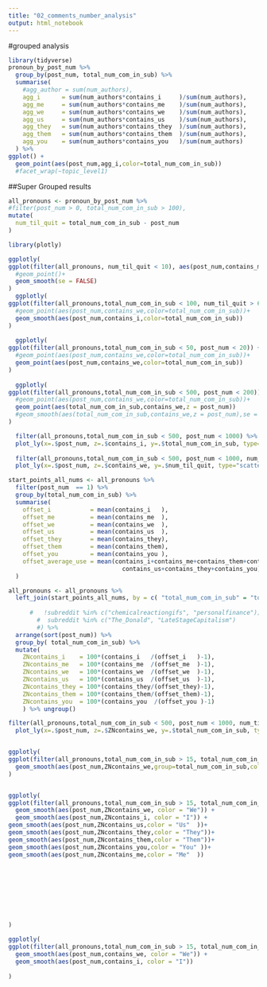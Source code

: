 ```yaml
---
title: "02_comments_number_analysis"
output: html_notebook
---
```

#grouped analysis
```r
library(tidyverse)
pronoun_by_post_num %>%
  group_by(post_num, total_num_com_in_sub) %>% 
  summarise(
    #agg_author = sum(num_authors),
    agg_i      = sum(num_authors*contains_i     )/sum(num_authors),
    agg_me     = sum(num_authors*contains_me    )/sum(num_authors),
    agg_we     = sum(num_authors*contains_we    )/sum(num_authors),
    agg_us     = sum(num_authors*contains_us    )/sum(num_authors),
    agg_they   = sum(num_authors*contains_they  )/sum(num_authors),
    agg_them   = sum(num_authors*contains_them  )/sum(num_authors),
    agg_you    = sum(num_authors*contains_you   )/sum(num_authors)
  ) %>%
ggplot() +
  geom_point(aes(post_num,agg_i,color=total_num_com_in_sub))
  #facet_wrap(~topic_level1)
```
##Super Grouped results
```r

all_pronouns <- pronoun_by_post_num %>%
#filter(post_num > 0, total_num_com_in_sub > 100), 
mutate(
  num_til_quit = total_num_com_in_sub - post_num
)

library(plotly)

ggplotly(
ggplot(filter(all_pronouns, num_til_quit < 10), aes(post_num,contains_me,group=num_til_quit, color = num_til_quit)) +
  #geom_point()+
  geom_smooth(se = FALSE)
)
  ggplotly(
ggplot(filter(all_pronouns,total_num_com_in_sub < 100, num_til_quit > 6, post_num < 100)) +
  #geom_point(aes(post_num,contains_we,color=total_num_com_in_sub))+
  geom_smooth(aes(post_num,contains_i,color=total_num_com_in_sub))
)
  
  ggplotly(
ggplot(filter(all_pronouns,total_num_com_in_sub < 50, post_num < 20)) +
  #geom_point(aes(post_num,contains_we,color=total_num_com_in_sub))+
  geom_point(aes(post_num,contains_we,color=total_num_com_in_sub))
)
  
  ggplotly(
ggplot(filter(all_pronouns,total_num_com_in_sub < 500, post_num < 200)) +
  #geom_point(aes(post_num,contains_we,color=total_num_com_in_sub))+
  geom_point(aes(total_num_com_in_sub,contains_we,z = post_num))
  #geom_smooth(aes(total_num_com_in_sub,contains_we,z = post_num),se = FALSE)
)

  filter(all_pronouns,total_num_com_in_sub < 500, post_num < 1000) %>%
  plot_ly(x=.$post_num, z=.$contains_i, y=.$total_num_com_in_sub, type="scatter3d", mode="markers", color = .$contains_we)
  
  filter(all_pronouns,total_num_com_in_sub < 500, post_num < 1000, num_til_quit < 300) %>%
  plot_ly(x=.$post_num, z=.$contains_we, y=.$num_til_quit, type="scatter3d", mode="markers", color = .$contains_we)
```



```r


start_points_all_nums <- all_pronouns %>%
  filter(post_num  == 1) %>%
  group_by(total_num_com_in_sub) %>%
  summarise(
    offset_i           = mean(contains_i   ),
    offset_me          = mean(contains_me  ),
    offset_we          = mean(contains_we  ),
    offset_us          = mean(contains_us  ),
    offset_they        = mean(contains_they),
    offset_them        = mean(contains_them),
    offset_you         = mean(contains_you ),
    offset_average_use = mean(contains_i+contains_me+contains_them+contains_we+
                                contains_us+contains_they+contains_you)/7
  )

all_pronouns <- all_pronouns %>%
  left_join(start_points_all_nums, by = c( "total_num_com_in_sub" = "total_num_com_in_sub")) %>%
  
      #   !subreddit %in% c("chemicalreactiongifs", "personalfinance")) %>%
        #  subreddit %in% c("The_Donald", "LateStageCapitalism")
        #) %>%
  arrange(sort(post_num)) %>%
  group_by( total_num_com_in_sub) %>%
  mutate( 
    ZNcontains_i    = 100*(contains_i   /(offset_i   )-1),
    ZNcontains_me   = 100*(contains_me  /(offset_me  )-1),
    ZNcontains_we   = 100*(contains_we  /(offset_we  )-1),
    ZNcontains_us   = 100*(contains_us  /(offset_us  )-1),
    ZNcontains_they = 100*(contains_they/(offset_they)-1),
    ZNcontains_them = 100*(contains_them/(offset_them)-1),
    ZNcontains_you  = 100*(contains_you  /(offset_you )-1)
    ) %>% ungroup()

filter(all_pronouns,total_num_com_in_sub < 500, post_num < 1000, num_til_quit < 300) %>%
  plot_ly(x=.$post_num, z=.$ZNcontains_we, y=.$total_num_com_in_sub, type="scatter3d", mode="markers", color = .$ZNcontains_we)


ggplotly(
ggplot(filter(all_pronouns,total_num_com_in_sub > 15, total_num_com_in_sub < 100,num_til_quit > 5)) +
  geom_smooth(aes(post_num,ZNcontains_we,group=total_num_com_in_sub,color = total_num_com_in_sub),se = FALSE)
)


ggplotly(
ggplot(filter(all_pronouns,total_num_com_in_sub > 15, total_num_com_in_sub < 400,num_til_quit > 5)) +
  geom_smooth(aes(post_num,ZNcontains_we, color = "We")) +
  geom_smooth(aes(post_num,ZNcontains_i, color = "I")) +
geom_smooth(aes(post_num,ZNcontains_us,color = "Us"  ))+
geom_smooth(aes(post_num,ZNcontains_they,color = "They"))+
geom_smooth(aes(post_num,ZNcontains_them,color = "Them"))+
geom_smooth(aes(post_num,ZNcontains_you,color = "You" ))+
geom_smooth(aes(post_num,ZNcontains_me,color = "Me"  ))








  
)

ggplotly(
ggplot(filter(all_pronouns,total_num_com_in_sub > 15, total_num_com_in_sub < 400,num_til_quit > 5)) +
  geom_smooth(aes(post_num,contains_we, color = "We")) +
  geom_smooth(aes(post_num,contains_i, color = "I")) 
  
)
```



